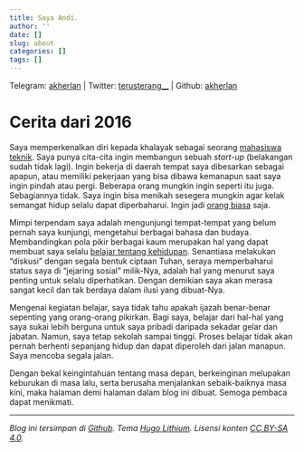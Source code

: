 ```yaml
---
title: Saya Andi.
author: ''
date: []
slug: about
categories: []
tags: []
---
```


Telegram: [akherlan](https://t.me/akherlan) | Twitter: [terusterang__](https://twitter.com/terusterang__) | Github: [akherlan](https://github.com/akherlan)

# Cerita dari 2016

Saya memperkenalkan diri kepada khalayak sebagai seorang [mahasiswa teknik](https://medium.com/efekrumahbaca/kalkulasi-hidup-b478a8236ebc). Saya punya cita-cita ingin membangun sebuah *start-up* (belakangan sudah tidak lagi). Ingin bekerja di daerah tempat saya dibesarkan sebagai apapun, atau memiliki pekerjaan yang bisa dibawa kemanapun saat saya ingin pindah atau pergi. Beberapa orang mungkin ingin seperti itu juga. Sebagiannya tidak. Saya ingin bisa menikah sesegera mungkin agar kelak semangat hidup selalu dapat diperbaharui. Ingin jadi [orang biasa](https://instagram.com/rakyatsipilbiasa) saja.

Mimpi terpendam saya adalah mengunjungi tempat-tempat yang belum pernah saya kunjungi, mengetahui berbagai bahasa dan budaya. Membandingkan pola pikir berbagai kaum merupakan hal yang dapat membuat saya selalu [belajar tentang kehidupan](https://t.me/cpauthor). Senantiasa melakukan “diskusi” dengan segala bentuk ciptaan Tuhan, seraya memperbaharui status saya di “jejaring sosial” milik-Nya, adalah hal yang menurut saya penting untuk selalu diperhatikan. Dengan demikian saya akan merasa sangat kecil dan tak berdaya dalam ilusi yang dibuat-Nya.

Mengenai kegiatan belajar, saya tidak tahu apakah ijazah benar-benar sepenting yang orang-orang pikirkan. Bagi saya, belajar dari hal-hal yang saya sukai lebih berguna untuk saya pribadi daripada sekadar gelar dan jabatan. Namun, saya tetap sekolah sampai tinggi. Proses belajar tidak akan pernah berhenti sepanjang hidup dan dapat diperoleh dari jalan manapun. Saya mencoba segala jalan.

Dengan bekal keingintahuan tentang masa depan, berkeinginan melupakan keburukan di masa lalu, serta berusaha menjalankan sebaik-baiknya masa kini, maka halaman demi halaman dalam blog ini dibuat. Semoga pembaca dapat menikmati.

---

*Blog ini tersimpan di* [*Github*](https://github.com/akherlan/blog)*. Tema* [*Hugo Lithium*](https://github.com/yihui/hugo-lithium)*. Lisensi konten* [*CC BY-SA 4.0*](https://creativecommons.org/licenses/by-sa/4.0/deed.id)*.*
